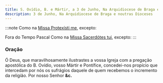 ```yaml
---
title: S. Ovídio, B. e Mártir, a 3 de Junho, Na Arquidiocese de Braga e noutras Dioceses
description: 3 de Junho, Na Arquidiocese de Braga e noutras Dioceses
---
```


:::note
Como na [Missa Protexísti me](/missal/comum/9martir), excepto:

Fora do Tempo Pascal Como na [Missa Sacerdótes tui](/missal/comum/12confessorespontifices2), excepto:
:::

### Oração

Ó Deus, que maravilhosamente ilustrastes a vossa Igreja com a pregação
apostólica do B. Ovídio, vosso Mártir e Pontífice, concedei-nos propício
que intercedam por nós os sufrágios daquele de quem recebemos o incremento
da religião. Por nosso Senhor **&c.**
